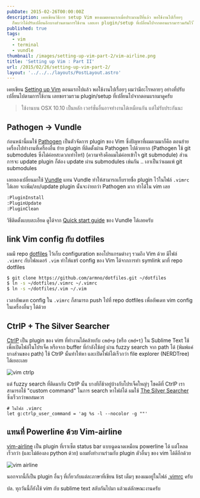 ```yaml
---
pubDate: 2015-02-26T00:00:00Z
description: เคยเขียนวิธีการ setup Vim ของผมตอนแรกเมื่อประมาณปีที่แล้ว พอใช้งานไปเรื่อยๆ
  ก็พบว่าได้ปรับเปลี่ยนอีกบางส่วนตามการใช้งาน เลยเอา plugin/setup ที่เปลี่ยนไปจากตอนแรกมารวมกันไว้ในโพสต์นี้ครับ
published: true
tags:
  - vim
  - terminal
  - vundle
thumbnail: /images/setting-up-vim-part-2/vim-airline.png
title: 'Setting up Vim : Part II'
url: /2015/02/26/setting-up-vim-part-2/
layout: '../../../layouts/PostLayout.astro'
---
```


เคยเขียน [Setting up Vim][setting-up-vim-part-1] ตอนแรกไปแล้ว พอใช้งานไปเรื่อยๆ ผมว่ามีอะไรหลายๆ อย่างที่ปรับเปลี่ยนไปตามการใช้งาน
เลยขอรวมรวม plugin/setup ที่เปลี่ยนไปจากตอนแรกมาดูครับ

> ใช้งานบน OSX 10.10 เป็นหลัก เวอร์ชั่นอื่นอาจทำงานได้เหมือนกัน แต่ไม่รับประกันนะ

## Pathogen → Vundle

ก่อนหน้านี้ผมใช้ [Pathogen][pathogen-website] เป็นตัวจัดการ plugin ของ Vim ซึ่งปัญหาที่ผมตามมาก็คือ ตอนย้ายเครื่องไปทำงานที่เครื่องอื่น
ย้าย plugin ที่ติดตั้งผ่าน Pathogen ไปด้วยยาก (Pathogen ใช้ git submodules ซึ่งไม่ค่อยสะดวกเท่าไหร่)
(ความจริงคือผมไม่ค่อยเข้าใจ git submodule) ส่วนการจะ update plugin ก็ต้อง update
ผ่าน submodules เช่นกัน .. เอาเป็นว่าผมแพ้ git submodules

เลยลองเปลี่ยนมาใช้ [Vundle][vundle-website] แทน Vundle ทำให้สามารถเก็บรายชื่อ plugin ไว้ในไฟล์ `.vimrc` ได้เลย
จะเพิ่ม/ลบ/update plugin นั้นจะง่ายกว่า Pathogen มาก ทำได้ใน vim เลย

```bash
:PluginInstall
:PluginUpdate
:PluginClean
```

วิธีติดตั้งแบบละเอียด ดูได้จาก [Quick start guide][vundle-quickstart] ของ Vundle ได้เลยครับ

## link Vim config กับ dotfiles

ผมมี repo [dotfiles][my-dotfiles] ไว้เก็บ configuration ของโปรแกรมต่างๆ รวมถึง Vim ด้วย มีไฟล์ `.vimrc` กับโฟลเดอร์ `.vim` ทำให้แชร์ config ของ Vim ได้จากการทำ symlink มาที่ repo dotfiles

```bash
$ git clone https://github.com/armno/dotfiles.git ~/dotfiles
$ ln -s ~/dotfiles/.vimrc ~/.vimrc
$ ln -s ~/dotfiles/.vim ~/.vim
```

เวลาอัพเดท config ใน `.vimrc` ก็สามารถ push ไปที่ repo dotfiles เพื่ออัพเดท vim config ในเครื่องอื่นๆ ได้ด้วย

## CtrlP + The Silver Searcher

[CtrlP][vim-ctrlp] เป็น plugin ของ vim ที่ทำงานได้คล้ายกับ `cmd+p` (หรือ `cmd+t`) ใน Sublime Text ใช้เพื่อเปิดไฟล์ในโปรเจ็ค หรือจาก buffer ที่กำลังใช้อยู่ ผ่าน fuzzy search จาก path ได้ (พิมพ์แค่บางส่วนของ path) ใช้ CtrlP นั้นทำให้หา และเปิดไฟล์ได้เร็วกว่า file explorer (NERDTree) ได้เยอะเลย

![vim ctrlp](/images/setting-up-vim-part-2/vim-ctrlp.png)

แต่ fuzzy search ที่ติดมากับ CtrlP นั้น บางทีก็ช้าอยู่บ้างกับโปรเจ็คใหญ่ๆ โชคดีที่ CtrlP เราสามารถใช้ "custom command" ในการ search หาไฟล์ได้ ผมใช้ [The Silver Searcher](https://github.com/ggreer/the_silver_searcher) ซึ่งเร็วกว่าพอสมควร

```vim
# ในไฟล์ .vimrc
let g:ctrlp_user_command = 'ag %s -l --nocolor -g ""'
```

## แทนที่ Powerline ด้วย Vim-airline

[vim-airline][vim-airline] เป็น plugin ที่เราเซ็ต status bar แบบฉูดฉาดเหมือน powerline ได้ แต่โหลดเร็วกว่า (และไม่ต้องลง python ด้วย) แถมยังทำงานร่วมกับ plugin ตัวอื่นๆ ของ vim ได้ดีอีกด้วย

![vim airline](/images/setting-up-vim-part-2/vim-airline.png)

นอกจากนี้ก็เป็น plugin อื่นๆ ที่เกี่ยวกับแต่ละภาษาที่เขียน list เต็มๆ ของผมอยู่ในไฟล์ [.vimrc][my-vim-plugins] ครับ

ปล. ทุกวันนี้ก็ยังใช้ vim กับ sublime text สลับกันไปมา แล้วแต่ลักษณะงานครับ

[setting-up-vim-part-1]: https://armno.in.th/2013/09/05/setting-up-vim/ "Setting up Vim part I"
[pathogen-website]: https://github.com/tpope/vim-pathogen "Pathogen.vim"
[vundle-website]: https://github.com/gmarik/Vundle.vim "Vundle.vim"
[vundle-quickstart]: https://github.com/gmarik/Vundle.vim#quick-start
[my-dotfiles]: https://github.com/armno/dotfiles
[vim-ctrlp]: https://github.com/kien/ctrlp.vim
[vim-airline]: https://github.com/bling/vim-airline
[my-vim-plugins]: https://github.com/armno/dotfiles/blob/master/.vimrc#L33-L59
